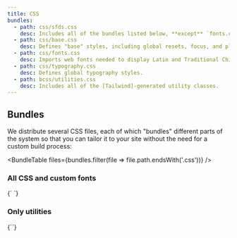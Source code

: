 ```yaml
---
title: CSS
bundles:
  - path: css/sfds.css
    desc: Includes all of the bundles listed below, **except** `fonts.css`. Use this if you don't have any other CSS on your site.
  - path: css/base.css
    desc: Defines "base" styles, including global resets, focus, and placeholder styles.
  - path: css/fonts.css
    desc: Imports web fonts needed to display Latin and Traditional Chinese text.
  - path: css/typography.css
    desc: Defines global typography styles.
  - path: bcss/utilities.css
    desc: Includes all of the [Tailwind]-generated utility classes.
---
```



## Bundles

We distribute several CSS files, each of which "bundles"
different parts of the system so that you can tailor it to your
site without the need for a custom build process:

<BundleTable files={bundles.filter(file => file.path.endsWith('.css'))}  />

### All CSS and custom fonts

<CodeBlock language='html'>
{`<link rel="stylesheet" href="${publishedUrl('dist/css/sfds.css')}">
<link rel="stylesheet" href="${publishedUrl('dist/css/fonts.css')}">`}
</CodeBlock>

### Only utilities

<CodeBlock language='html'>
{`<link rel="stylesheet" href="${publishedUrl('dist/css/utilities.css')}">`}
</CodeBlock>

[tailwind]: https://tailwindcss.com/
